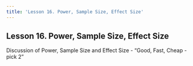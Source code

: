 ```yaml
---
title: 'Lesson 16. Power, Sample Size, Effect Size'
---
```


## Lesson 16. Power, Sample Size, Effect Size

Discussion of Power, Sample Size and Effect Size - "Good, Fast, Cheap - pick 2"